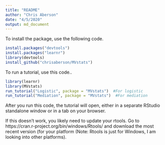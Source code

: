 ---
title: "README"
author: "Chris Aberson"
date: "4/5/2020"
output: md_document
---

To install the package, use the following code.


```{r eval=FALSE}
install.packages("devtools")  
install.packages("learnr")  
library(devtools)  
install_github("chrisaberson/MVstats")  
```

To run a tutorial, use this code.. 

```{r eval=FALSE}
library(learnr)  
library(MVstats)
run_tutorial("Logistic", package = "MVstats")  #For logistic
run_tutorial("Mediation", package = "MVstats")  #For mediation
```

After you run this code, the tutorial will open, either in a separate RStudio standalone window or in a tab on your browser. 

If this doesn't work, you likely need to update your rtools. Go to  https://cran.r-project.org/bin/windows/Rtools/ and download the most recent version (for your platform (Note: Rtools is just for Windows, I am looking into other platforms).
